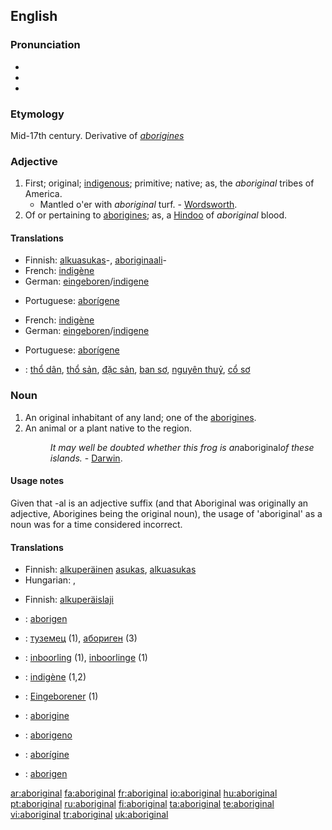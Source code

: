{{see|Aboriginal}}
==English==

===Pronunciation===
* {{IPA|/æbəˈrɪdʒən(ə)l/}}
* {{SAMPA|/{b@'rIdZ@n(@)l/}}
* {{audio|en-uk-aboriginal.ogg|Audio (UK)}}

===Etymology===
Mid-17th century. Derivative of ''[[aborigines]]''

===Adjective===
{{en-adj}}

# First; original; [[indigenous]]; primitive; native; as, the ''aboriginal'' tribes of America.
#* Mantled o'er with ''aboriginal'' turf. - [[Wordsworth]].
# Of or pertaining to [[aborigines]]; as, a [[Hindoo]] of ''aboriginal'' blood.

====Translations====
{{trans-top|first; original; indigenous; primitive}}
* Finnish: [[alkuasukas]]-, [[aboriginaali]]-
* French: [[indigène]]
* German: [[eingeboren]]/[[indigene]]
{{trans-mid}}
* Portuguese: [[aborígene]]
{{trans-bottom}}

{{trans-top|of or pertaining to aborigines}}
* French: [[indigène]]
* German: [[eingeboren]]/[[indigene]]
{{trans-mid}}
* Portuguese: [[aborígene]]
{{trans-bottom}}

{{checktrans-top|Translations to be checked}}
* {{ttbc|Vietnamese}}: [[thổ dân]], [[thổ sản]], [[đặc sản]], [[ban sơ]], [[nguyên thuỷ]], [[cổ sơ]]
{{checktrans-mid}}
{{checktrans-bottom}}

===Noun===
{{en-noun}}

# An original inhabitant of any land; one of the [[aborigines]].
# An animal or a plant native to the region.
#: ''It may well be doubted whether this frog is an ''aboriginal'' of these islands.'' - [[Darwin]].

====Usage notes====
Given that -al is an adjective suffix (and that Aboriginal was originally an adjective, Aborigines being the original noun), the usage of 'aboriginal' as a noun was for a time considered incorrect.

====Translations====
{{trans-top|original inhabitant of any land}}
* Finnish: [[alkuperäinen]] [[asukas]], [[alkuasukas]]
* Hungarian: {{t|hu|bennszülött}}, {{t|hu|őslakó}}
{{trans-mid}}
{{trans-bottom}}

{{trans-top|animal or a plant native to the region}}
* Finnish: [[alkuperäislaji]]
{{trans-mid}}
{{trans-bottom}}

{{checktrans-top}}
* {{ttbc|Crimean Tatar}}: [[aborigen#Crimean Tatar|aborigen]]
* {{ttbc|Bulgarian}}: [[туземец]] {{m}} (1), [[абориген]] {{m}} (3)
* {{ttbc|Dutch}}: [[inboorling]] {{m}} (1), [[inboorlinge]] {{f}} (1)
* {{ttbc|French}}: [[indigène]] {{m|f}} (1,2)
* {{ttbc|German}}: [[Eingeborener]] {{m}} (1)
{{trans-mid}}
* {{ttbc|Interlingua}}: [[aborigine]]
* {{ttbc|Italian}}: [[aborigeno]]
* {{ttbc|Portuguese}}: [[aborígine]]
* {{ttbc|Spanish}}: [[aborigen]]
{{trans-bottom}}

[[ar:aboriginal]]
[[fa:aboriginal]]
[[fr:aboriginal]]
[[io:aboriginal]]
[[hu:aboriginal]]
[[pt:aboriginal]]
[[ru:aboriginal]]
[[fi:aboriginal]]
[[ta:aboriginal]]
[[te:aboriginal]]
[[vi:aboriginal]]
[[tr:aboriginal]]
[[uk:aboriginal]]